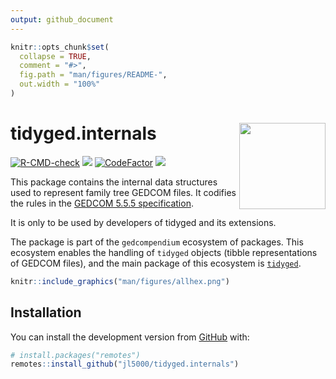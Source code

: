 ```yaml
---
output: github_document
---
```


<!-- README.md is generated from README.Rmd. Please edit that file -->

```r
knitr::opts_chunk$set(
  collapse = TRUE,
  comment = "#>",
  fig.path = "man/figures/README-",
  out.width = "100%"
)
```

# tidyged.internals <img src='man/figures/logo.png' align="right" height="138" />

<!-- badges: start -->
[![R-CMD-check](https://github.com/jl5000/tidyged.internals/workflows/R-CMD-check/badge.svg)](https://github.com/jl5000/tidyged.internals/actions)
[![](https://codecov.io/gh/jl5000/tidyged.internals/branch/main/graph/badge.svg)](https://codecov.io/gh/jl5000/tidyged.internals)
[![CodeFactor](https://www.codefactor.io/repository/github/jl5000/tidyged.internals/badge)](https://www.codefactor.io/repository/github/jl5000/tidyged.internals)
[![](https://img.shields.io/badge/lifecycle-stable-brightgreen.svg)](https://www.tidyverse.org/lifecycle/#stable)
<!-- badges: end -->

This package contains the internal data structures used to represent family tree GEDCOM files. It codifies the rules in the [GEDCOM 5.5.5 specification](https://www.gedcom.org/gedcom.html).

It is only to be used by developers of tidyged and its extensions.

The package is part of the `gedcompendium` ecosystem of packages. This ecosystem enables the handling of `tidyged` objects (tibble representations of GEDCOM files), and the main package of this ecosystem is [`tidyged`](https://jl5000.github.io/tidyged/).


```r
knitr::include_graphics("man/figures/allhex.png")
```



## Installation

You can install the development version from [GitHub](https://github.com/) with:

``` r
# install.packages("remotes")
remotes::install_github("jl5000/tidyged.internals")
```

